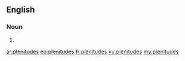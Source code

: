 ==English==

===Noun===
{{head|en}}

# {{plural of|plenitude}}

[[ar:plenitudes]]
[[eo:plenitudes]]
[[fr:plenitudes]]
[[ku:plenitudes]]
[[my:plenitudes]]